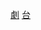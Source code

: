 {{Catnav|頁面分類|人类社会|文化|电视剧|香港電視劇|無綫電視劇集}}
{{Catnav|頁面分類|...|电视节目|香港電視節目|香港電視劇|無綫電視劇集}}
{{Catnav|頁面分類|...|电视节目|香港電視節目|無綫電視節目|無綫電視劇集}}
{{Catnav|頁面分類|...|电视节目|电视剧|香港電視劇|無綫電視劇集}}
{{Catnav|頁面分類|...|电视剧|各國電視劇|香港電視劇|無綫電視劇集}}
{{Catnav|頁面分類|...|电视剧|中文連續劇|香港電視劇}}
{{Catnav|頁面分類|...|各國電視|各國電視劇|香港電視劇|無綫電視劇集}}
{{Catnav|頁面分類|...|香港電視台|無綫電視|無綫電視節目|無綫電視劇集}}

[[Category:無綫電視台慶|劇]]
[[Category:無綫電視劇集|台]]